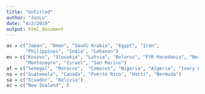 ```yaml
---
title: "Untitled"
author: "JunLu"
date: "4/2/2019"
output: html_document
---
```


```r
as = c("Japan", "Oman", "Saudi Arabia", "Egypt", "Iran",
       "Philippines", "India", "Lebanon") 
eu = c("Kosovo", "Slovakia", "Latvia", "Belarus", "FYR Macedonia", "Northern Ireland", "Iceland", "Luxembourg",
       "Montenegro", "Israel", "San Marino")
af = c("Senegal", "Morocco",  "Comoros", "Nigeria", "Algeria", "Ivory Coast", "Ghana", "DR Congo", "Benin", "Kenya", "Equatorial Guinea", "Gabon", " Burkina Faso", "Congo", "Tunisia", "Cape Verde", "Angola")
na = c("Guatemala", "Canada", "Puerto Rico", "Haiti", "Bermuda")
sa = c("Ecuador", "Bolivia")
oc = c("New Zealand", )
```

